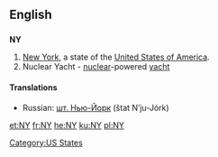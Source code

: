 {{also|ny|ný|ný-}}
==English==

==={{abbreviation}}===
'''NY'''

# [[New York]], a state of the [[United States of America]].
# Nuclear Yacht - [[nuclear]]-powered [[yacht]]

====Translations====
{{trans-top|New York State}}
* Russian: [[шт. Нью-Йорк]] (štat N’ju-Jórk) {{m}}
{{trans-mid}}
{{trans-bottom}}

[[Category:US States]]

[[et:NY]]
[[fr:NY]]
[[he:NY]]
[[ku:NY]]
[[pl:NY]]